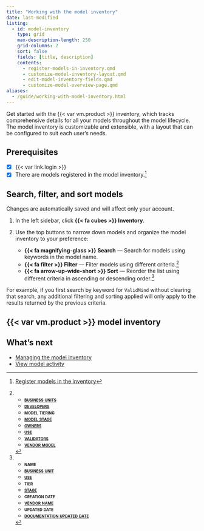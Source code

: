 ```yaml
---
title: "Working with the model inventory"
date: last-modified
listing:
  - id: model-inventory
    type: grid
    max-description-length: 250
    grid-columns: 2
    sort: false
    fields: [title, description]
    contents:
      - register-models-in-inventory.qmd
      - customize-model-inventory-layout.qmd
      - edit-model-inventory-fields.qmd
      - customize-model-overview-page.qmd
aliases:
  - /guide/working-with-model-inventory.html
---
```


Get started with the {{< var vm.product >}} inventory, which tracks comprehensive details for all your models throughout the model lifecycle. The model inventory is customizable and extensible, with a layout that can be configured to suit each user's needs.

::: {.attn}

## Prerequisites

- [x] {{< var link.login >}}
- [x] There are models registered in the model inventory.[^1]

:::

## Search, filter, and sort models

:::{.callout}
Changes are automatically saved and will affect only your account.
:::

1. In the left sidebar, click **{{< fa cubes >}} Inventory**.

2. Use the top buttons to narrow down models and organize the model inventory to your preference:
   - **{{< fa magnifying-glass >}} Search** — Search for models using keywords in the model name.
   - **{{< fa filter >}} Filter** — Filter models using different criteria.[^2]
   - **{{< fa arrow-up-wide-short >}} Sort** — Reorder the list using different criteria in ascending or descending order.[^3]

::: {.callout title="Note that searching, filtering, and sorting of fields stack."}
For example, if you first search by keyword for `ValidMind` without clearing that search, any additional filtering and sorting applied will only apply to the results returned by the previous criteria.

:::

## {{< var vm.product >}} model inventory

:::{#model-inventory}
:::

## What's next

- [Managing the model inventory](managing-model-inventory.qmd)
- [View model activity](view-model-activity.qmd)


<!-- FOOTNOTES -->

[^1]: [Register models in the inventory](register-models-in-inventory.qmd)

[^2]:

- [**[business units]{.smallcaps}**](/guide/configuration/set-up-your-organization.qmd#manage-business-units)
- [**[developers]{.smallcaps}**](/guide/configuration/manage-model-stakeholder-types.qmd#manage-stakeholder-types-on-models)
- **[model tiering]{.smallcaps}**
- [**[model stage]{.smallcaps}**](/guide/model-workflows/manage-model-stages.qmd)
- [**[owners]{.smallcaps}**](/guide/configuration/manage-model-stakeholder-types.qmd#manage-stakeholder-types-on-models)
- [**[use]{.smallcaps}**](/guide/configuration/set-up-your-organization.qmd#manage-use-cases)
- [**[validators]{.smallcaps}**](/guide/configuration/manage-model-stakeholder-types.qmd#manage-stakeholder-types-on-models)
- [**[vendor model]{.smallcaps}**](/about/glossary/glossary.qmd#vendor-model)

[^3]:

- **[name]{.smallcaps}**
- [**[business unit]{.smallcaps}**](/guide/configuration/set-up-your-organization.qmd#manage-business-units)
- [**[use]{.smallcaps}**](/guide/configuration/set-up-your-organization.qmd#manage-use-cases)
- **[tier]{.smallcaps}**
- [**[stage]{.smallcaps}**](/guide/model-workflows/manage-model-stages.qmd)
- **[creation date]{.smallcaps}**
- [**[vendor name]{.smallcaps}**](/about/glossary/glossary.qmd#vendor-model)
- **[updated date]{.smallcaps}**
- [**[documentation updated date]{.smallcaps}**](/guide/model-documentation/working-with-model-documentation.qmd)